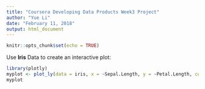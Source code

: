 ```yaml
---
title: "Coursera Developing Data Products Week3 Project"
author: "Yue Li"
date: "February 11, 2018"
output: html_document
---
```



```r
knitr::opts_chunk$set(echo = TRUE)
```



Use **Iris** Data to create an interactive plot:

```r
library(plotly)
myplot <- plot_ly(data = iris, x = ~Sepal.Length, y = ~Petal.Length, color = ~Species,type = 'scatter',mode = 'markers')
myplot
```
